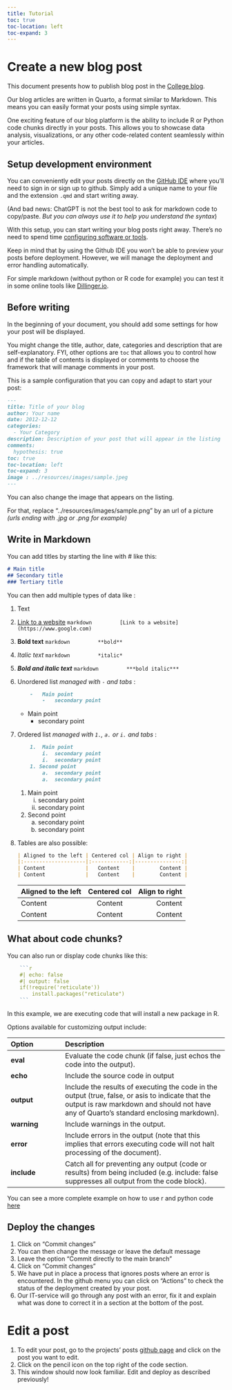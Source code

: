 ```yaml
---
title: Tutorial
toc: true
toc-location: left
toc-expand: 3
---
```


# Create a new blog post

This document presents how to publish blog post in the [College blog](https://github.com/IPESE/college_blog).

Our blog articles are written in Quarto, a format similar to Markdown. This means you can easily format your posts using simple syntax.

One exciting feature of our blog platform is the ability to include R or Python code chunks directly in your posts. This allows you to showcase data analysis, visualizations, or any other code-related content seamlessly within your articles.

## Setup development environment

You can conveniently edit your posts directly on the [GitHub IDE](https://github.com/IPESE/college_blog/new/main/posts) where you'll need to sign in or sign up to github. Simply add a unique name to your file and the extension `.qmd` and start writing away.

(And bad news: ChatGPT is not the best tool to ask for markdown code to copy/paste. *But you can always use it to help you understand the syntax*)

With this setup, you can start writing your blog posts right away. There's no need to spend time [configuring software or tools](environment_installation.html).

Keep in mind that by using the Github IDE you won't be able to preview your posts before deployment. However, we will manage the deployment and error handling automatically.

For simple markdown (without python or R code for example) you can test it in some online tools like [Dillinger.io](https://dillinger.io/).

## Before writing

In the beginning of your document, you should add some settings for how your post will be displayed. 

You might change the title, author, date, categories and description that are self-explanatory. FYI, other options are `toc` that allows you to control how and if the table of contents is displayed or comments to choose the framework that will manage comments in your post.

This is a sample configuration that you can copy and adapt to start your post:

```markdown
---
title: Title of your blog
author: Your name
date: 2012-12-12
categories:
  - Your Category
description: Description of your post that will appear in the listing
comments:
  hypothesis: true
toc: true
toc-location: left
toc-expand: 3
image : ../resources/images/sample.jpeg
---
```
You can also change the image that appears on the listing. 

For that, replace "../resources/images/sample.png" by an url of a picture *(urls ending with .jpg or .png for example)*

## Write in Markdown

You can add titles by starting the line with \# like this:

```markdown
# Main title
## Secondary title
### Tertiary title
```

You can then add multiple types of data like :

1.  Text

2.  [Link to a website](https://www.google.com)
    ```markdown
        [Link to a website](https://www.google.com)
    ```

4.  **Bold text**
    ```markdown
        **bold**
    ```

5.  *Italic text*
    ```markdown
        *italic*
    ```

6.  ***Bold and italic text***
    ```markdown
        ***bold italic***
    ```

7.  Unordered list *managed with `-` and tabs *:

    ```markdown
        -   Main point
            -   secondary point
    ```

    -   Main point
        -   secondary point

8.  Ordered list *managed with `1.`, `a.` or `i.` and tabs *:

    ```markdown
        1.  Main point
            i.  secondary point
            i.  secondary point
        1. Second point
            a.  secondary point
            a.  secondary point
    ```

    1.  Main point
        i.  secondary point
        i.  secondary point
    1. Second point
        a.  secondary point
        a.  secondary point

9.  Tables are also possible:

    ```markdown
    | Aligned to the left | Centered col | Align to right |
    |:--------------------|:------------:|---------------:|
    | Content             |   Content    |        Content |
    | Content             |   Content    |        Content |
    ```

    | Aligned to the left | Centered col | Align to right |
    |:--------------------|:------------:|---------------:|
    | Content             |   Content    |        Content |
    | Content             |   Content    |        Content |

## What about code chunks?

You can also run or display code chunks like this:

```r
    ```r
    #| echo: false
    #| output: false
    if(!require('reticulate'))
        install.packages("reticulate")
    ```
```
In this example, we are executing code that will install a new package in R. 

Options available for customizing output include:

| Option      | Description                                                                                                                                                                                 |
|:-----------------|:-----------------------------------------------------|
| **eval**    | Evaluate the code chunk (if false, just echos the code into the output).                                                                                                                    |
| **echo**    | Include the source code in output                                                                                                                                                           |
| **output**  | Include the results of executing the code in the output (true, false, or asis to indicate that the output is raw markdown and should not have any of Quarto’s standard enclosing markdown). |
| **warning** | Include warnings in the output.                                                                                                                                                             |
| **error**   | Include errors in the output (note that this implies that errors executing code will not halt processing of the document).                                                                  |
| **include** | Catch all for preventing any output (code or results) from being included (e.g. include: false suppresses all output from the code block).                                                  |

You can see a more complete example on how to use r and python code [here](https://ipese-web.epfl.ch/college-blog/posts/test.html)

## Deploy the changes

1. Click on "Commit changes"
2. You can then change the message or leave the default message
3. Leave the option "Commit directly to the main branch"
4. Click on "Commit changes"
5. We have put in place a process that ignores posts where an error is encountered. In the github menu you can click on "Actions" to check the status of the deployment created by your post.
6. Our IT-service will go through any post with an error, fix it and explain what was done to correct it in a section at the bottom of the post.

# Edit a post

1. To edit your post, go to the projects' posts [github page](https://github.com/IPESE/college_blog/tree/main/posts) and click on the post you want to edit.
2. Click on the pencil icon on the top right of the code section.
3. This window should now look familiar. Edit and deploy as described previously!
